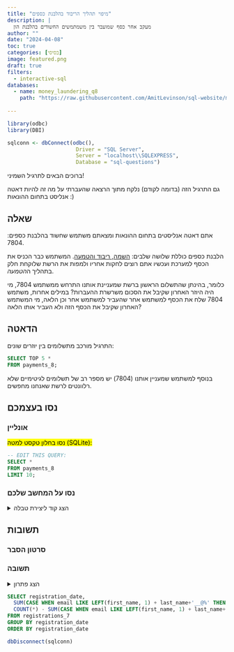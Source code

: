 ```yaml
---
title: "מיפוי תהליך הריבוד בהלבנת כספים"
description: |
  מעקב אחר כסף שמועבר בין משמתמשים החשודים בהלבנת הון
author: ""
date: "2024-04-08"
toc: true
categories: [בסיסי]
image: featured.png
draft: true
filters:
  - interactive-sql
databases:
  - name: money_laundering_q8
    path: "https://raw.githubusercontent.com/AmitLevinson/sql-website/main/questions/8-tracking-money-layering/q8.sql"
    
---
```


```r
library(odbc)
library(DBI)

sqlconn <- dbConnect(odbc(),
                      Driver = "SQL Server",
                      Server = "localhost\\SQLEXPRESS",
                      Database = "sql-questions")
```

ברוכים הבאים לתרגיל השמיני!  

גם התרגיל הזה (בדומה לקודם) נלקח מתוך הרצאה שהעברתי על מה זה להיות דאטה אנליסט בתחום ההונאות :)

## שאלה

אתם דאטה אנליסטים בתחום ההונאות ומצאתם משתמש שחשוד בהלבנת כספים: 7804.

הלבנת כספים כוללת שלושה שלבים: [השמה, ריבוד והטמעה](https://fsctop.com/2019/03/%D7%9E%D7%94%D7%99-%D7%94%D7%9C%D7%91%D7%A0%D7%AA-%D7%94%D7%95%D7%9F-%D7%A8%D7%A7%D7%A2-%D7%95%D7%9E%D7%95%D7%A9%D7%92%D7%99-%D7%99%D7%A1%D7%95%D7%93-%D7%98%D7%A7%D7%98%D7%99%D7%A7%D7%95/). המשתמש כבר הכניס את הכסף למערכת ועכשיו אתם רוצים לחקות אחריו ולמפות את הרשת שלוקחת חלק בתהליך ה*הטמעה*.

כלומר, בהינתן שהתשלום הראשון ברשת שמעניינת אותנו התרחש ממשתמש 7804, מי היה היוזר האחרון שקיבל את הסכום משרשרת ההעברות? במילים אחרות, משתמש 7804 שלח את הכסף למשתמש אחר שהעביר למשתמש אחר וכן הלאה, מי המשתמש האחרון שקיבל את הכסף הזה ולא העביר אותו הלאה?

## הדאטה

התרגיל מורכב מתשלומים בין יוזרים שונים:

```sql
SELECT TOP 5 * 
FROM payments_8;
```

בנוסף למשתמש שמעניין אותנו (7804) יש מספר רב של תשלומים לגיטימיים שלא רלוונטים לרשת שאנחנו מחפשים.

## נסו בעצמכם

### אונליין 

<mark>נסו בחלון טקסט למטה (SQLite):</mark>

```.sql
-- EDIT THIS QUERY:
SELECT *
FROM payments_8
LIMIT 10;

```


### נסו על המחשב שלכם

<details>
<summary>הצג קוד ליצירת טבלה</summary>

```sql
CREATE TABLE payments_8 
(
    payment_id	INT,
    from_user	INT,
    to_user	INT,
    amount	INT,
    payment_date	DATE
);

INSERT INTO payments_8 (payment_id, from_user, to_user, amount, payment_date) VALUES ('1', '7804', '4360', '200', '2023-02-28');
INSERT INTO payments_8 (payment_id, from_user, to_user, amount, payment_date) VALUES ('2', '1237', '5790', '242', '2023-02-28');
INSERT INTO payments_8 (payment_id, from_user, to_user, amount, payment_date) VALUES ('3', '5363', '7800', '241', '2023-02-28');
INSERT INTO payments_8 (payment_id, from_user, to_user, amount, payment_date) VALUES ('4', '6382', '5619', '224', '2023-02-28');
INSERT INTO payments_8 (payment_id, from_user, to_user, amount, payment_date) VALUES ('5', '7962', '2729', '184', '2023-02-28');
INSERT INTO payments_8 (payment_id, from_user, to_user, amount, payment_date) VALUES ('6', '6165', '5363', '170', '2023-02-28');
INSERT INTO payments_8 (payment_id, from_user, to_user, amount, payment_date) VALUES ('7', '2165', '2502', '198', '2023-02-28');
INSERT INTO payments_8 (payment_id, from_user, to_user, amount, payment_date) VALUES ('8', '5867', '8562', '285', '2023-02-28');
INSERT INTO payments_8 (payment_id, from_user, to_user, amount, payment_date) VALUES ('9', '2021', '4386', '253', '2023-03-01');
INSERT INTO payments_8 (payment_id, from_user, to_user, amount, payment_date) VALUES ('10', '1378', '6818', '264', '2023-03-01');
INSERT INTO payments_8 (payment_id, from_user, to_user, amount, payment_date) VALUES ('11', '4360', '7503', '199', '2023-03-01');
INSERT INTO payments_8 (payment_id, from_user, to_user, amount, payment_date) VALUES ('12', '4192', '6165', '223', '2023-03-01');
INSERT INTO payments_8 (payment_id, from_user, to_user, amount, payment_date) VALUES ('13', '7764', '7226', '226', '2023-03-01');
INSERT INTO payments_8 (payment_id, from_user, to_user, amount, payment_date) VALUES ('14', '5517', '7962', '294', '2023-03-01');
INSERT INTO payments_8 (payment_id, from_user, to_user, amount, payment_date) VALUES ('15', '1150', '2021', '297', '2023-03-01');
INSERT INTO payments_8 (payment_id, from_user, to_user, amount, payment_date) VALUES ('16', '2502', '6816', '262', '2023-03-01');
INSERT INTO payments_8 (payment_id, from_user, to_user, amount, payment_date) VALUES ('17', '9990', '2625', '177', '2023-03-01');
INSERT INTO payments_8 (payment_id, from_user, to_user, amount, payment_date) VALUES ('18', '7503', '6491', '198', '2023-03-01');
INSERT INTO payments_8 (payment_id, from_user, to_user, amount, payment_date) VALUES ('19', '547', '7800', '283', '2023-03-01');
INSERT INTO payments_8 (payment_id, from_user, to_user, amount, payment_date) VALUES ('20', '355', '976', '212', '2023-03-01');
INSERT INTO payments_8 (payment_id, from_user, to_user, amount, payment_date) VALUES ('21', '3113', '928', '172', '2023-03-01');
INSERT INTO payments_8 (payment_id, from_user, to_user, amount, payment_date) VALUES ('22', '4056', '7498', '155', '2023-03-01');
INSERT INTO payments_8 (payment_id, from_user, to_user, amount, payment_date) VALUES ('23', '2508', '5867', '286', '2023-03-01');
INSERT INTO payments_8 (payment_id, from_user, to_user, amount, payment_date) VALUES ('24', '2135', '672', '280', '2023-03-01');
INSERT INTO payments_8 (payment_id, from_user, to_user, amount, payment_date) VALUES ('25', '4241', '4386', '245', '2023-03-01');
INSERT INTO payments_8 (payment_id, from_user, to_user, amount, payment_date) VALUES ('26', '2587', '5517', '184', '2023-03-01');
INSERT INTO payments_8 (payment_id, from_user, to_user, amount, payment_date) VALUES ('27', '6491', '3037', '198', '2023-03-01');
INSERT INTO payments_8 (payment_id, from_user, to_user, amount, payment_date) VALUES ('28', '9003', '3113', '169', '2023-03-01');
INSERT INTO payments_8 (payment_id, from_user, to_user, amount, payment_date) VALUES ('29', '6675', '3440', '279', '2023-03-01');
INSERT INTO payments_8 (payment_id, from_user, to_user, amount, payment_date) VALUES ('30', '8193', '976', '189', '2023-03-01');
INSERT INTO payments_8 (payment_id, from_user, to_user, amount, payment_date) VALUES ('31', '4463', '1657', '279', '2023-03-01');
INSERT INTO payments_8 (payment_id, from_user, to_user, amount, payment_date) VALUES ('32', '1416', '8562', '181', '2023-03-01');
INSERT INTO payments_8 (payment_id, from_user, to_user, amount, payment_date) VALUES ('33', '3037', '9484', '198', '2023-03-01');
INSERT INTO payments_8 (payment_id, from_user, to_user, amount, payment_date) VALUES ('34', '5669', '6286', '267', '2023-03-01');
INSERT INTO payments_8 (payment_id, from_user, to_user, amount, payment_date) VALUES ('35', '8889', '928', '153', '2023-03-01');
INSERT INTO payments_8 (payment_id, from_user, to_user, amount, payment_date) VALUES ('36', '4915', '3113', '284', '2023-03-01');
INSERT INTO payments_8 (payment_id, from_user, to_user, amount, payment_date) VALUES ('37', '8319', '9249', '240', '2023-03-01');
INSERT INTO payments_8 (payment_id, from_user, to_user, amount, payment_date) VALUES ('38', '4400', '9990', '204', '2023-03-01');
INSERT INTO payments_8 (payment_id, from_user, to_user, amount, payment_date) VALUES ('39', '9492', '9816', '265', '2023-03-01');
INSERT INTO payments_8 (payment_id, from_user, to_user, amount, payment_date) VALUES ('40', '9484', '2885', '197', '2023-03-01');
INSERT INTO payments_8 (payment_id, from_user, to_user, amount, payment_date) VALUES ('41', '870', '9207', '259', '2023-03-01');
INSERT INTO payments_8 (payment_id, from_user, to_user, amount, payment_date) VALUES ('42', '5948', '4896', '260', '2023-03-01');
INSERT INTO payments_8 (payment_id, from_user, to_user, amount, payment_date) VALUES ('43', '6818', '7949', '150', '2023-03-01');
INSERT INTO payments_8 (payment_id, from_user, to_user, amount, payment_date) VALUES ('44', '6765', '547', '216', '2023-03-01');
INSERT INTO payments_8 (payment_id, from_user, to_user, amount, payment_date) VALUES ('45', '2885', '1841', '196', '2023-03-01');
INSERT INTO payments_8 (payment_id, from_user, to_user, amount, payment_date) VALUES ('46', '392', '6862', '287', '2023-03-01');
INSERT INTO payments_8 (payment_id, from_user, to_user, amount, payment_date) VALUES ('47', '5067', '7869', '253', '2023-03-01');
INSERT INTO payments_8 (payment_id, from_user, to_user, amount, payment_date) VALUES ('48', '2729', '5948', '244', '2023-03-01');
INSERT INTO payments_8 (payment_id, from_user, to_user, amount, payment_date) VALUES ('49', '9249', '6382', '208', '2023-03-01');
INSERT INTO payments_8 (payment_id, from_user, to_user, amount, payment_date) VALUES ('50', '258', '4241', '274', '2023-03-01');
INSERT INTO payments_8 (payment_id, from_user, to_user, amount, payment_date) VALUES ('51', '1841', '7627', '196', '2023-03-01');
INSERT INTO payments_8 (payment_id, from_user, to_user, amount, payment_date) VALUES ('52', '1408', '7520', '281', '2023-03-01');
INSERT INTO payments_8 (payment_id, from_user, to_user, amount, payment_date) VALUES ('53', '9725', '8889', '221', '2023-03-01');
INSERT INTO payments_8 (payment_id, from_user, to_user, amount, payment_date) VALUES ('54', '3900', '1101', '178', '2023-03-01');
INSERT INTO payments_8 (payment_id, from_user, to_user, amount, payment_date) VALUES ('55', '657', '2587', '150', '2023-03-01');
INSERT INTO payments_8 (payment_id, from_user, to_user, amount, payment_date) VALUES ('56', '6862', '4463', '278', '2023-03-01');
INSERT INTO payments_8 (payment_id, from_user, to_user, amount, payment_date) VALUES ('57', '7627', '5923', '196', '2023-03-01');
INSERT INTO payments_8 (payment_id, from_user, to_user, amount, payment_date) VALUES ('58', '2700', '9207', '150', '2023-03-01');
INSERT INTO payments_8 (payment_id, from_user, to_user, amount, payment_date) VALUES ('59', '7687', '1408', '295', '2023-03-01');
INSERT INTO payments_8 (payment_id, from_user, to_user, amount, payment_date) VALUES ('60', '4719', '1733', '272', '2023-03-01');
INSERT INTO payments_8 (payment_id, from_user, to_user, amount, payment_date) VALUES ('61', '5923', '9464', '195', '2023-03-01');
INSERT INTO payments_8 (payment_id, from_user, to_user, amount, payment_date) VALUES ('62', '1101', '5517', '259', '2023-03-01');
INSERT INTO payments_8 (payment_id, from_user, to_user, amount, payment_date) VALUES ('63', '4478', '6286', '172', '2023-03-01');
INSERT INTO payments_8 (payment_id, from_user, to_user, amount, payment_date) VALUES ('64', '6313', '9098', '186', '2023-03-01');
INSERT INTO payments_8 (payment_id, from_user, to_user, amount, payment_date) VALUES ('65', '4426', '1867', '275', '2023-03-01');
INSERT INTO payments_8 (payment_id, from_user, to_user, amount, payment_date) VALUES ('66', '7226', '4386', '255', '2023-03-01');
INSERT INTO payments_8 (payment_id, from_user, to_user, amount, payment_date) VALUES ('67', '9464', '781', '194', '2023-03-01');
INSERT INTO payments_8 (payment_id, from_user, to_user, amount, payment_date) VALUES ('68', '2625', '500', '162', '2023-03-01');
INSERT INTO payments_8 (payment_id, from_user, to_user, amount, payment_date) VALUES ('69', '2318', '4937', '213', '2023-03-01');
INSERT INTO payments_8 (payment_id, from_user, to_user, amount, payment_date) VALUES ('70', '781', '7364', '194', '2023-03-01');
INSERT INTO payments_8 (payment_id, from_user, to_user, amount, payment_date) VALUES ('71', '9962', '2165', '212', '2023-03-01');
INSERT INTO payments_8 (payment_id, from_user, to_user, amount, payment_date) VALUES ('72', '1867', '9098', '200', '2023-03-01');
INSERT INTO payments_8 (payment_id, from_user, to_user, amount, payment_date) VALUES ('73', '2381', '4426', '233', '2023-03-01');
INSERT INTO payments_8 (payment_id, from_user, to_user, amount, payment_date) VALUES ('74', '4200', '2021', '211', '2023-03-01');
INSERT INTO payments_8 (payment_id, from_user, to_user, amount, payment_date) VALUES ('75', '954', '3440', '274', '2023-03-01');
INSERT INTO payments_8 (payment_id, from_user, to_user, amount, payment_date) VALUES ('76', '7364', '191', '194', '2023-03-02');
INSERT INTO payments_8 (payment_id, from_user, to_user, amount, payment_date) VALUES ('77', '672', '2165', '236', '2023-03-02');
INSERT INTO payments_8 (payment_id, from_user, to_user, amount, payment_date) VALUES ('78', '191', '1577', '193', '2023-03-02');
INSERT INTO payments_8 (payment_id, from_user, to_user, amount, payment_date) VALUES ('79', '1094', '3113', '251', '2023-03-02');
INSERT INTO payments_8 (payment_id, from_user, to_user, amount, payment_date) VALUES ('80', '1133', '1416', '203', '2023-03-02');
INSERT INTO payments_8 (payment_id, from_user, to_user, amount, payment_date) VALUES ('81', '500', '3669', '242', '2023-03-02');
INSERT INTO payments_8 (payment_id, from_user, to_user, amount, payment_date) VALUES ('82', '8074', '3302', '180', '2023-03-02');
INSERT INTO payments_8 (payment_id, from_user, to_user, amount, payment_date) VALUES ('83', '163', '2502', '286', '2023-03-02');
INSERT INTO payments_8 (payment_id, from_user, to_user, amount, payment_date) VALUES ('84', '1577', '2921', '192', '2023-03-02');
INSERT INTO payments_8 (payment_id, from_user, to_user, amount, payment_date) VALUES ('85', '7558', '2502', '187', '2023-03-02');
INSERT INTO payments_8 (payment_id, from_user, to_user, amount, payment_date) VALUES ('86', '180', '7241', '168', '2023-03-02');
INSERT INTO payments_8 (payment_id, from_user, to_user, amount, payment_date) VALUES ('87', '2921', '6093', '192', '2023-03-02');
INSERT INTO payments_8 (payment_id, from_user, to_user, amount, payment_date) VALUES ('88', '5790', '9003', '231', '2023-03-02');
INSERT INTO payments_8 (payment_id, from_user, to_user, amount, payment_date) VALUES ('89', '4247', '552', '216', '2023-03-02');
INSERT INTO payments_8 (payment_id, from_user, to_user, amount, payment_date) VALUES ('90', '7449', '2165', '171', '2023-03-02');
INSERT INTO payments_8 (payment_id, from_user, to_user, amount, payment_date) VALUES ('91', '7869', '4400', '258', '2023-03-02');
INSERT INTO payments_8 (payment_id, from_user, to_user, amount, payment_date) VALUES ('92', '4111', '8474', '176', '2023-03-02');
INSERT INTO payments_8 (payment_id, from_user, to_user, amount, payment_date) VALUES ('93', '6093', '3423', '192', '2023-03-02');
INSERT INTO payments_8 (payment_id, from_user, to_user, amount, payment_date) VALUES ('94', '5013', '1733', '176', '2023-03-02');
INSERT INTO payments_8 (payment_id, from_user, to_user, amount, payment_date) VALUES ('95', '592', '8319', '225', '2023-03-02');
INSERT INTO payments_8 (payment_id, from_user, to_user, amount, payment_date) VALUES ('96', '4386', '4192', '254', '2023-03-02');
INSERT INTO payments_8 (payment_id, from_user, to_user, amount, payment_date) VALUES ('97', '4937', '258', '209', '2023-03-02');
INSERT INTO payments_8 (payment_id, from_user, to_user, amount, payment_date) VALUES ('98', '8647', '1657', '194', '2023-03-02');
INSERT INTO payments_8 (payment_id, from_user, to_user, amount, payment_date) VALUES ('99', '3423', '5649', '191', '2023-03-02');
INSERT INTO payments_8 (payment_id, from_user, to_user, amount, payment_date) VALUES ('100', '928', '7791', '169', '2023-03-02');
INSERT INTO payments_8 (payment_id, from_user, to_user, amount, payment_date) VALUES ('101', '5649', '1721', '190', '2023-03-02');
INSERT INTO payments_8 (payment_id, from_user, to_user, amount, payment_date) VALUES ('102', '7241', '7687', '226', '2023-03-02');
INSERT INTO payments_8 (payment_id, from_user, to_user, amount, payment_date) VALUES ('103', '6914', '7687', '202', '2023-03-02');
INSERT INTO payments_8 (payment_id, from_user, to_user, amount, payment_date) VALUES ('104', '6816', '1867', '291', '2023-03-02');
INSERT INTO payments_8 (payment_id, from_user, to_user, amount, payment_date) VALUES ('105', '1721', 'NA', '190', '2023-03-02');
INSERT INTO payments_8 (payment_id, from_user, to_user, amount, payment_date) VALUES ('106', '7498', '1657', '221', '2023-03-02');

```

</details>

## תשובות

### סרטון הסבר





### תשובה

<details>

<summary>הצג פתרון</summary>


#### SQLite

```sql
SELECT registration_date,
  SUM(CASE WHEN email LIKE SUBSTR(first_name, 1 ,1 ) || last_name || '__@%' THEN 1 ELSE 0 END) as fraud_group,
  COUNT(*) - SUM(CASE WHEN email LIKE SUBSTR(first_name, 1 ,1 ) || last_name || '__@%' THEN 1 ELSE 0 END) as Not_Group
FROM registrations_7
GROUP BY registration_date
ORDER BY registration_date
```

#### T-SQL

```sql
SELECT registration_date,
  SUM(CASE WHEN email LIKE LEFT(first_name, 1) + last_name+'__@%' THEN 1 END) as fraud_group,
  COUNT(*) - SUM(CASE WHEN email LIKE LEFT(first_name, 1) + last_name+'__@%' THEN 1 END) as Not_Group
FROM registrations_7
GROUP BY registration_date
ORDER BY registration_date
```

</details>

```sql
SELECT registration_date,
  SUM(CASE WHEN email LIKE LEFT(first_name, 1) + last_name+'__@%' THEN 1 ELSE 0 END) as fraud_group,
  COUNT(*) - SUM(CASE WHEN email LIKE LEFT(first_name, 1) + last_name+'__@%' THEN 1 ELSE 0 END) as Not_Group
FROM registrations_7
GROUP BY registration_date
ORDER BY registration_date
```



```r
dbDisconnect(sqlconn)
```
